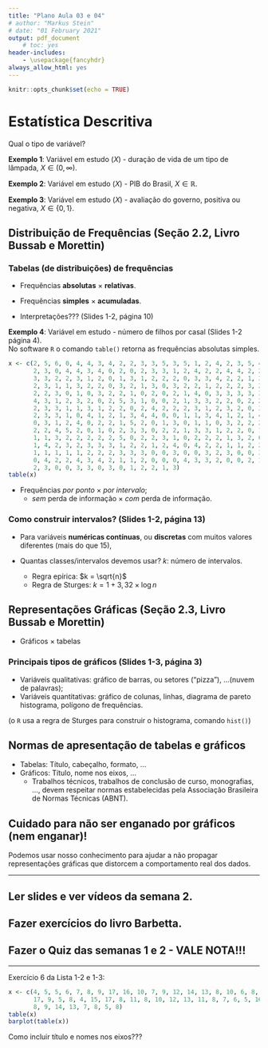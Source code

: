 ```yaml
---
title: "Plano Aula 03 e 04"
# author: "Markus Stein"
# date: "01 February 2021"
output: pdf_document
    # toc: yes
header-includes:
    - \usepackage{fancyhdr}
always_allow_html: yes
---
```

\addtolength{\headheight}{1.0cm}
\pagestyle{fancyplain} 
\lhead{\includegraphics[height=1.5cm]{logoIME.png}}
\rhead{\includegraphics[height=1.5cm]{Types-of-Mass-Communication-800x500.png}}
\chead{UNIVERSIDADE FEDERAL DO RIO GRANDE DO SUL \\
INSTITUTO DE MATEMÁTICA E ESTATÍSTICA \\
DEPARTAMENTO DE ESTATÍSTICA \\
\vspace{0.3cm}
MAT02280 - Estatística Básica - 2023/2
}
\renewcommand{\headrulewidth}{0pt} 


```r
knitr::opts_chunk$set(echo = TRUE)
```

# Estatística Descritiva
Qual o tipo de variável?  

**Exemplo 1**: Variável em estudo ($X$) - duração de vida de um tipo de lâmpada, $X \in (0, \infty)$.
<!-- , $X \sim Normal(\mu, \sigma^2)$. $E(X) = \mu$. -->

**Exemplo 2**: Variável em estudo ($X$) - PIB do Brasil, $X \in \mathbb{R}$.
<!-- , $X \sim Normal(\mu, \sigma^2)$. $E(X) = \mu$. -->

**Exemplo 3**: Variável em estudo ($X$) - avaliação do governo, positiva ou negativa, $X \in \{0, 1\}$.
<!-- , $X \sim Bernoulli(\pi)$. $E(X) = \pi$. -->

<!-- **Exemplo 4**: $Y$ (consumo) e $X$ (renda), ... -->
<!-- $E(Y) = \alpha + \beta X$. -->

<!-- \vspace{0.5cm} -->

## Distribuição de Frequências (Seção 2.2, Livro Bussab e Morettin)

### Tabelas (de distribuições) de frequências

* Frequências **absolutas** $\times$ **relativas**.

* Frequências **simples** $\times$ **acumuladas**.

* Interpretações??? (Slides 1-2, página 10)

\vspace{0.5cm}

**Exemplo 4**: Variável em estudo - número de filhos por casal (Slides 1-2 página 4).  
No software `R` o comando `table()` retorna as frequências absolutas simples.  

```r
x <- c(2, 5, 6, 0, 4, 4, 3, 4, 2, 2, 3, 3, 5, 3, 5, 1, 2, 4, 2, 3, 5, 4, 3, 3, 
       2, 3, 0, 4, 4, 3, 4, 0, 2, 0, 2, 3, 3, 1, 2, 4, 2, 2, 4, 4, 2, 2, 2, 3, 
       3, 3, 2, 2, 3, 1, 2, 0, 1, 3, 1, 2, 2, 2, 0, 3, 3, 4, 2, 2, 1, 3, 3, 1, 
       2, 3, 1, 1, 3, 2, 2, 0, 3, 2, 1, 3, 0, 3, 2, 2, 1, 2, 2, 2, 3, 2, 2, 1, 
       2, 2, 3, 0, 1, 0, 3, 2, 2, 1, 0, 2, 0, 2, 1, 4, 0, 3, 3, 3, 3, 3, 3, 0, 
       4, 3, 1, 2, 3, 2, 0, 2, 5, 3, 1, 0, 0, 2, 1, 3, 3, 2, 2, 0, 2, 2, 2, 3, 
       2, 3, 3, 1, 1, 3, 1, 2, 2, 0, 2, 4, 2, 2, 2, 3, 1, 2, 3, 2, 0, 3, 2, 1, 
       2, 3, 3, 1, 0, 4, 1, 2, 1, 3, 4, 4, 0, 0, 1, 1, 3, 4, 1, 2, 1, 4, 6, 0, 
       0, 3, 1, 2, 4, 0, 2, 2, 1, 5, 2, 0, 1, 3, 0, 1, 1, 0, 3, 2, 2, 2, 0, 3, 
       2, 2, 4, 5, 2, 0, 1, 0, 2, 3, 3, 0, 2, 2, 1, 3, 3, 1, 2, 2, 0, 1, 2, 1, 
       1, 1, 3, 2, 2, 2, 2, 2, 5, 0, 2, 2, 3, 1, 0, 2, 2, 2, 1, 3, 2, 0, 1, 4, 
       1, 4, 2, 3, 2, 3, 3, 3, 1, 2, 2, 1, 2, 4, 0, 4, 2, 2, 1, 1, 2, 2, 2, 0, 
       1, 1, 1, 1, 1, 2, 2, 2, 3, 3, 3, 0, 0, 3, 0, 0, 3, 2, 3, 0, 0, 3, 3, 4, 
       0, 4, 2, 2, 4, 3, 4, 2, 1, 1, 2, 0, 0, 0, 4, 3, 3, 2, 0, 0, 2, 1, 3, 2, 
       2, 3, 0, 0, 3, 3, 0, 3, 0, 1, 2, 2, 1, 3)
table(x)
```

\vspace{0.5cm}

* Frequências *por ponto* $\times$ *por intervalo*;
    + *sem* perda de informação $\times$ *com* perda de informação.

### Como construir intervalos? (Slides 1-2, página 13)
    
* Para variáveis **numéricas contínuas**, ou **discretas** com muitos valores diferentes (mais do que 15),

* Quantas classes/intervalos devemos usar? $k$: número de intervalos.
    + Regra epírica: $k = \sqrt{n}$
    + Regra de Sturges: $k = 1 + 3,32 \times \log n$


## Representações Gráficas (Seção 2.3, Livro Bussab e Morettin)
* Gráficos $\times$ tabelas

### Principais tipos de gráficos (Slides 1-3, página 3)
* Variáveis qualitativas: gráfico de barras, ou setores ("pizza"), ...(nuvem de palavras);
* Variáveis quantitativas: gráfico de colunas, linhas, diagrama de pareto histograma, polígono de frequências.

 (o `R` usa a regra de Sturges para construir o histograma, comando `hist()`)


## Normas de apresentação de tabelas e gráficos
* Tabelas: Título, cabeçalho, formato, ...
* Gráficos: Título, nome nos eixos, ...
    + Trabalhos técnicos, trabalhos de conclusão de curso, monografias, ..., devem respeitar normas estabelecidas pela Associação Brasileira de Normas Técnicas (ABNT).



## Cuidado para não ser enganado por gráficos (nem enganar)!
Podemos usar nosso conhecimento para ajudar a não propagar representações gráficas que distorcem a comportamento real dos dados.

\vspace{0.3cm}

***
## Ler slides e ver vídeos da semana 2.
## Fazer exercícios do livro Barbetta.
## Fazer o Quiz das semanas 1 e 2 - VALE NOTA!!!
***

<!-- Definição **A.A.S**: Seja $X_1, X_2, \ldots, X_n$ uma a.a.s. de tamanho $n$ de $X \sim f(x; \theta)$, então $X_1 \sim f(x; \theta)$, ..., $X_n \sim f(x; \theta)$ e $X_i$ e $X_j$ são independentes para todo $i \neq j$. -->

\vspace{0.3cm}

Exercício 6 da Lista 1-2 e 1-3:
```r
x <- c(4, 5, 5, 6, 7, 8, 9, 17, 16, 10, 7, 9, 12, 14, 13, 8, 10, 6, 8, 15, 13, 
       17, 9, 5, 8, 4, 15, 17, 8, 11, 8, 10, 12, 13, 11, 8, 7, 6, 5, 16, 15, 9, 
       8, 9, 14, 13, 7, 8, 5, 8)
table(x)
barplot(table(x))
```

Como incluir título e nomes nos eixos???
